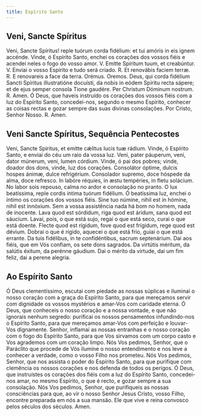 ```yaml
---
title: Espírito Santo
---
```


## Veni, Sancte Spíritus

<div class="grid grid-cols-2 gap-5">
  <span class="text-justify">
    Veni, Sancte Spíritus! reple tuórum corda fidélium: et tui amóris in eis
    ignem accénde.
  </span>
  <span class="text-justify">
    Vinde, ó Espírito Santo, enchei os corações dos vossos fiéis e acendei neles
    o fogo do vosso amor.
  </span>
  <span class="text-justify">V. Emitte Spíritum tuum, et creabúntur.</span>
  <span class="text-justify">
    V. Enviai o vosso Espírito e tudo será criado.
  </span>
  <span class="text-justify">
    <span class="text-red-500">R.</span> Et renovábis faciem terræ.
  </span>
  <span class="text-justify">
    <span class="text-red-500">R.</span> E renovareis a face da terra.
  </span>
  <span class="text-red-500 text-center">Orémus.</span>
  <span class="text-red-500 text-center">Oremos.</span>
  <span class="text-justify">
    Deus, qui corda fidélium Sancti Spíritus illustratióne docuísti, da nobis in
    eódem Spíritu recta sápere; et de ejus semper consola Tione gaudére. Per
    Christum Dóminum nostrum. <span class="text-red-500">R.</span> Amen.
  </span>
  <span class="text-justify">
    Ó Deus, que haveis instruído os corações dos vossos fiéis com a luz do
    Espírito Santo, concedei-nos, segundo o mesmo Espírito, conhecer as coisas
    rectas e gozar sempre das suas divinas consolações. Por Cristo, Senhor
    Nosso. <span class="text-red-500">R.</span> Amen.
  </span>
</div>

## Veni Sancte Spíritus, Sequência Pentecostes

<div class="grid grid-cols-2 gap-5">
  <span class="text-justify">
    Veni, Sancte Spíritus, et emítte cǽlitus lucis tuæ rádium.
  </span>
  <span class="text-justify">
    Vinde, ó Espírito Santo, e enviai do céu um raio da vossa luz.
  </span>
  <span class="text-justify">
    Veni, pater páuperum, veni, dator múnerum, veni, lumen córdium.
  </span>
  <span class="text-justify">
    Vinde, ó pai dos pobres; vinde, doador dos dons, vinde, luz dos corações.
  </span>
  <span class="text-justify">
    Consolátor óptime, dulcis hospes ánimæ, dulce re­fri­gérium.
  </span>
  <span class="text-justify">
    Consolador supremo, doce hóspede da alma, doce refresco.
  </span>
  <span class="text-justify">
    In labóre réquies, in æstu tempéries, in fletu solácium.
  </span>
  <span class="text-justify">
    No labor sois repouso, calma no ardor e consolação no pranto.
  </span>
  <span class="text-justify">
    O lux beatíssima, reple cordis íntima tuórum fidélium.
  </span>
  <span class="text-justify">
    Ó beatíssima luz, enchei o íntimo os corações dos vossos fiéis.
  </span>
  <span class="text-justify">
    Sine tuo númine, nihil est in hómine, nihil est innóxium.
  </span>
  <span class="text-justify">
    Sem a vossa assistência nada há bom no homem, nada de inocente.
  </span>
  <span class="text-justify">
    Lava quod est sórdidum, riga quod est áridum, sana quod est sáucium.
  </span>
  <span class="text-justify">
    Lavai, pois, o que está sujo, regai o que está seco, curai o que está
    doente.
  </span>
  <span class="text-justify">
    Flecte quod est rígidum, fove quod est frígidum, rege quod est dévium.
  </span>
  <span class="text-justify">
    Dobrai o que é rígido, aquecei o que está frio, guiai o que está errante.
  </span>
  <span class="text-justify">
    Da tuis fidélibus, in te con­fi­dén­tibus, sacrum sep­te­nárium.
  </span>
  <span class="text-justify">
    Dai aos fiéis, que em Vós confiam, os sete dons sagrados.
  </span>
  <span class="text-justify">
    Da virtútis méritum, da salútis éxitum, da perénne gáudium.
  </span>
  <span class="text-justify">
    Dai o mérito da virtude, dai um fim feliz, dai a perene alegria.
  </span>
</div>

## Ao Espírito Santo

Ó Deus clementíssimo, escutai com piedade as nossas súplicas e iluminai o nosso coração com a graça do Espírito Santo, para que mereçamos servir com dignidade os vossos mystérios e amar-Vos com caridade eterna. Ó Deus, que conheceis o nosso coração e a nossa vontade, e que não ignorais nenhum segredo: purificai os nossos pensamentos infundindo-nos o Espírito Santo, para que mereçamos amar-Vos com perfeição e louvar-Vos dignamente. Senhor, inflamai as nossas entranhas e o nosso coração com o fogo do Espírito Santo, para que Vos sirvamos com um corpo casto e Vos agrademos com um coração limpo. Nós Vos pedimos, Senhor, que o Paráclito que procede de Vós ilumine o nosso entendimento e nos leve a conhecer a verdade, como o vosso Filho nos prometeu. Nós Vos pedimos, Senhor, que nos assista o poder do Espírito Santo, para que purifique com clemência os nossos corações e nos defenda de todos os perigos. Ó Deus, que instruístes os corações dos fiéis com a luz do Espírito Santo, concedei-nos amar, no mesmo Espírito, o que é recto, e gozar sempre a sua consolação. Nós Vos pedimos, Senhor, que purifiqueis as nossas consciências para que, ao vir o nosso Senhor Jesus Cristo, vosso Filho, encontre preparada em nós a sua mansão. Ele que vive e reina convosco pelos séculos dos séculos. Amen.
